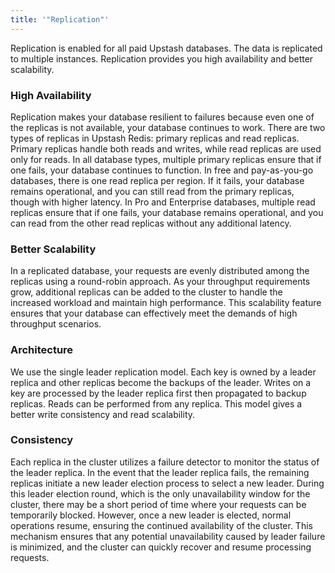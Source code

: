 ```yaml
---
title: '"Replication"'
---
```

Replication is enabled for all paid Upstash databases. The data is replicated to
multiple instances. Replication provides you high availability and better
scalability.
### High Availability
Replication makes your database resilient to failures because even one of the
replicas is not available, your database continues to work.
There are two types of replicas in Upstash Redis: primary replicas and read replicas. Primary replicas handle both reads and writes, while read replicas are used only for reads. In all database types, multiple primary replicas ensure that if one fails, your database continues to function.
In free and pay-as-you-go databases, there is one read replica per region. If it fails, your database remains operational, and you can still read from the primary replicas, though with higher latency. In Pro and Enterprise databases, multiple read replicas ensure that if one fails, your database remains operational, and you can read from the other read replicas without any additional latency.
### Better Scalability
In a replicated database, your requests are evenly distributed among the
replicas using a round-robin approach. As your throughput requirements grow,
additional replicas can be added to the cluster to handle the increased workload
and maintain high performance. This scalability feature ensures that your
database can effectively meet the demands of high throughput scenarios.
### Architecture
We use the single leader replication model. Each key is owned by a leader
replica and other replicas become the backups of the leader. Writes on a key are
processed by the leader replica first then propagated to backup replicas. Reads
can be performed from any replica. This model gives a better write consistency
and read scalability.
### Consistency
Each replica in the cluster utilizes a failure detector to monitor the status of
the leader replica. In the event that the leader replica fails, the remaining
replicas initiate a new leader election process to select a new leader. During
this leader election round, which is the only unavailability window for the
cluster, there may be a short period of time where your requests can be
temporarily blocked.
However, once a new leader is elected, normal operations resume, ensuring the
continued availability of the cluster. This mechanism ensures that any potential
unavailability caused by leader failure is minimized, and the cluster can
quickly recover and resume processing requests.